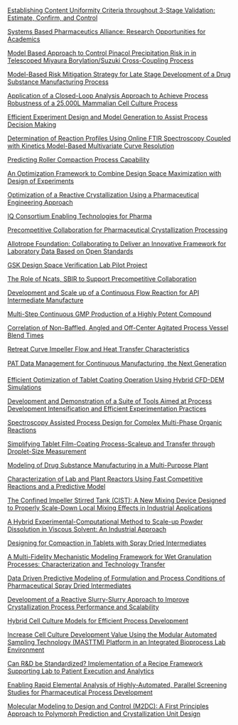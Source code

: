 [Establishing Content Uniformity Criteria throughout 3-Stage Validation: Estimate, Confirm, and Control](https://aiche.confex.com/aiche/2015/webprogram/Paper429404.html)   

[Systems Based Pharmaceutics Alliance: Research Opportunities for Academics](https://aiche.confex.com/aiche/2015/webprogram/Paper440211.html)   

[Model Based Approach to Control Pinacol Precipitation Risk in in Telescoped Miyaura Borylation/Suzuki Cross-Coupling Process](https://aiche.confex.com/aiche/2015/webprogram/Paper422566.html)   

[Model-Based Risk Mitigation Strategy for Late Stage Development of a Drug Substance Manufacturing Process](https://aiche.confex.com/aiche/2015/webprogram/Paper421691.html)   

[Application of a Closed-Loop Analysis Approach to Achieve Process Robustness of a 25,000L Mammalian Cell Culture Process](https://aiche.confex.com/aiche/2015/webprogram/Paper420144.html)   

[Efficient Experiment Design and Model Generation to Assist Process Decision Making](https://aiche.confex.com/aiche/2015/webprogram/Paper425441.html)   

[Determination of Reaction Profiles Using Online FTIR Spectroscopy Coupled with Kinetics Model-Based Multivariate Curve Resolution](https://aiche.confex.com/aiche/2015/webprogram/Paper428862.html)   

[Predicting Roller Compaction Process Capability](https://aiche.confex.com/aiche/2015/webprogram/Paper430873.html)   

[An Optimization Framework to Combine Design Space Maximization with Design of Experiments](https://aiche.confex.com/aiche/2015/webprogram/Paper413370.html)   

[Optimization of a Reactive Crystallization Using a Pharmaceutical Engineering Approach](https://aiche.confex.com/aiche/2015/webprogram/Paper415213.html)   

[IQ Consortium Enabling Technologies for Pharma](https://aiche.confex.com/aiche/2015/webprogram/Paper413094.html)   

[Precompetitive Collaboration for Pharmaceutical Crystallization Processing](https://aiche.confex.com/aiche/2015/webprogram/Paper419660.html)   

[Allotrope Foundation: Collaborating to Deliver an Innovative Framework for Laboratory Data Based on Open Standards](https://aiche.confex.com/aiche/2015/webprogram/Paper422902.html)   

[GSK Design Space Verification Lab Pilot Project](https://aiche.confex.com/aiche/2015/webprogram/Paper428127.html)   

[The Role of Ncats, SBIR to Support Precompetitive Collaboration](https://aiche.confex.com/aiche/2015/webprogram/Paper421890.html)   

[Development and Scale up of a Continuous Flow Reaction for API Intermediate Manufacture](https://aiche.confex.com/aiche/2015/webprogram/Paper431932.html)   

[Multi-Step Continuous GMP Production of a Highly Potent Compound](https://aiche.confex.com/aiche/2015/webprogram/Paper416384.html)   

[Correlation of Non-Baffled, Angled and Off-Center Agitated Process Vessel Blend Times](https://aiche.confex.com/aiche/2015/webprogram/Paper437406.html)   

[Retreat Curve Impeller Flow and Heat Transfer Characteristics](https://aiche.confex.com/aiche/2015/webprogram/Paper434243.html)   

[PAT Data Management for Continuous Manufacturing  the Next Generation](https://aiche.confex.com/aiche/2015/webprogram/Paper410319.html)   

[Efficient Optimization of Tablet Coating Operation Using Hybrid CFD-DEM Simulations](https://aiche.confex.com/aiche/2015/webprogram/Paper435020.html)   

[Development and Demonstration of a Suite of Tools Aimed at Process Development Intensification and Efficient Experimentation Practices](https://aiche.confex.com/aiche/2015/webprogram/Paper428833.html)   

[Spectroscopy Assisted Process Design for Complex Multi-Phase Organic Reactions](https://aiche.confex.com/aiche/2015/webprogram/Paper417087.html)   

[Simplifying Tablet Film-Coating Process-Scaleup and Transfer through Droplet-Size Measurement](https://aiche.confex.com/aiche/2015/webprogram/Paper434115.html)   

[Modeling of Drug Substance Manufacturing in a Multi-Purpose Plant](https://aiche.confex.com/aiche/2015/webprogram/Paper431772.html)   

[Characterization of Lab and Plant Reactors Using Fast Competitive Reactions and a Predictive Model](https://aiche.confex.com/aiche/2015/webprogram/Paper432317.html)   

[The Confined Impeller Stirred Tank (CIST): A New Mixing Device Designed to Properly Scale-Down Local Mixing Effects in Industrial Applications](https://aiche.confex.com/aiche/2015/webprogram/Paper432326.html)   

[A Hybrid Experimental-Computational Method to Scale-up Powder Dissolution in Viscous Solvent: An Industrial Approach](https://aiche.confex.com/aiche/2015/webprogram/Paper429039.html)   

[Designing for Compaction in Tablets with Spray Dried Intermediates](https://aiche.confex.com/aiche/2015/webprogram/Paper428886.html)   

[A Multi-Fidelity Mechanistic Modeling Framework for Wet Granulation Processes: Characterization and Technology Transfer](https://aiche.confex.com/aiche/2015/webprogram/Paper427688.html)   

[Data Driven Predictive Modeling of Formulation and Process Conditions of Pharmaceutical Spray Dried Intermediates](https://aiche.confex.com/aiche/2015/webprogram/Paper419773.html)   

[Development of a Reactive Slurry-Slurry Approach to Improve Crystallization Process Performance and Scalability](https://aiche.confex.com/aiche/2015/webprogram/Paper427565.html)   

[Hybrid Cell Culture Models for Efficient Process Development](https://aiche.confex.com/aiche/2015/webprogram/Paper429113.html)   

[Increase Cell Culture Development Value Using the Modular Automated Sampling Technology (MASTTM) Platform in an Integrated Bioprocess Lab Environment](https://aiche.confex.com/aiche/2015/webprogram/Paper433606.html)   

[Can R&D be Standardized? Implementation of a Recipe Framework Supporting Lab to Patient Execution and Analytics](https://aiche.confex.com/aiche/2015/webprogram/Paper431023.html)   

[Enabling Rapid Elemental Analysis of Highly-Automated, Parallel Screening Studies for Pharmaceutical Process Development](https://aiche.confex.com/aiche/2015/webprogram/Paper414967.html)   

[Molecular Modeling to Design and Control (M2DC): A First Principles Approach to Polymorph Prediction and Crystallization Unit Design](https://aiche.confex.com/aiche/2015/webprogram/Paper431785.html)   
